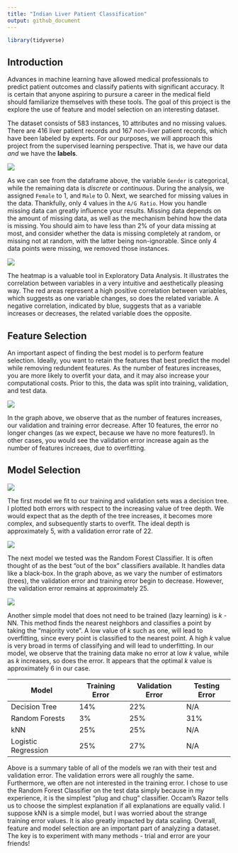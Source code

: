 ```yaml
---
title: "Indian Liver Patient Classification"
output: github_document
---
```


```r
library(tidyverse)
```

## Introduction

Advances in machine learning have allowed medical professionals to predict patient outcomes and classify patients with significant accuracy. It is certain that anyone aspiring to pursure a career in the medical field should familiarize themselves with these tools. The goal of this project is the explore the use of feature and model selection on an interesting dataset. 

The dataset consists of 583 instances, 10 attributes and no missing values. There are 416 liver patient records and 167 non-liver patient records, which have been labeled by experts. For our purposes, we will approach this project from the supervised learning perspective. That is, we have our data *and* we have the **labels**.

![](datatable.png)


As we can see from the dataframe above, the variable `Gender` is categorical, while the remaining data is *discrete* or *continuous*. During the analysis, we assigned `Female` to $1$, and `Male` to $0$. Next, we searched for missing values in the data. Thankfully, only 4 values in the `A/G Ratio`. How you handle missing data can greatly influence your results. Missing data depends on the amount of missing data, as well as the mechanism behind how the data is missing. You should aim to have less than 2% of your data missing at most, and consider whether the data is missing completely at random, or missing not at random, with the latter being non-ignorable. Since only 4 data points were missing, we removed those instances.

![](heatmap.png)

The heatmap is a valuable tool in Exploratory Data Analysis. It illustrates the correlation between variables in a very intuitive and aesthetically pleasing way. The red areas represent a high positive correlation between variables, which suggests as one variable changes, so does the related variable. A negative correlation, indicated by blue, suggests that as a variable increases or decreases, the related variable does the opposite.

## Feature Selection

An important aspect of finding the best model is to perform feature selection. Ideally, you want to retain the features that best predict the model while removing redundent features. As the number of features increases, you are more likely to overfit your data, and it may also increase your computational costs. Prior to this, the data was split into training, validation, and test data.

![](feat_sel.png)

In the graph above, we observe that as the number of features increases, our validation and training error decrease. After 10 features, the error no longer changes (as we expect, because we have no more features!). In other cases, you would see the validation error increase again as the number of features increaes, due to overfitting.

## Model Selection

![](dec_tree.png)

The first model we fit to our training and validation sets was a decision tree. I plotted both errors with respect to the increasing value of tree depth. We would expect that as the depth of the tree increases, it becomes more complex, and subsequently starts to overfit. The ideal depth is approximately $5$, with a validation error rate of $22%$.


![](rand_for.png)

The next model we tested was the Random Forest Classifier. It is often thought of as the best "out of the box" classifiers available. It handles data like a black-box. In the graph above, as we vary the number of estimators (trees), the validation error and training error begin to decrease. However, the validation error remains at approximately $25%$.

![](knn.png)

Another simple model that does not need to be trained (lazy learning) is $k$ -NN. This method finds the nearest neighbors and classifies a point by taking the "majority vote". A low value of $k$ such as one, will lead to overfitting, since every point is classified to the nearest point. A high $k$ value is very broad in terms of classifying and will lead to underfitting. In our model, we observe that the training data make no error at low $k$ value, while as $k$ increases, so does the error. It appears that the optimal $k$ value is approximately 6 in our case.

| Model               | Training Error | Validation Error | Testing Error |
|---------------------|----------------|------------------|---------------|
| Decision Tree       | 14%            | 22%              | N/A           |
| Random Forests      | 3%             | 25%              | 31%           |
| kNN                 | 25%            | 25%              | N/A           |
| Logistic Regression | 25%            | 27%              | N/A           |

Above is a summary table of all of the models we ran with their test and validation error. The validation errors were all roughly the same. Furthermore, we often are not interested in the training error. I chose to use the Random Forest Classifier on the test data simply because in my experience, it is the simplest "plug and chug" classifier. Occam's Razor tells us to choose the simplest explanation if all explanations are equally valid. I suppose kNN is a simple model, but I was worried about the strange training error values. It is also greatly impacted by data scaling. Overall, feature and model selection are an important part of analyzing a dataset. The key is to experiment with many methods - trial and error are your friends!






















